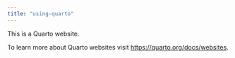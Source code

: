 ```yaml
---
title: "using-quarto"
---
```


This is a Quarto website.

To learn more about Quarto websites visit <https://quarto.org/docs/websites>.
